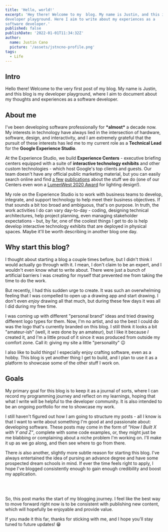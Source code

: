 ```yaml
---
title: 'Hello, world!'
excerpt: 'Hey there! Welcome to my  blog. My name is Justin, and this is my
developer playground. Here I aim to write about my experiences as a
software developer.'
published: false
publishDate: '2022-01-01T11:34:32Z'
author:
  name: Justin Cano
  picture: '/assets/jstncno-profile.png'
tags:
  - Life
---
```


## Intro

Hello there! Welcome to the very first post of my blog. My name is Justin, and
this blog is my developer playground, where I aim to document about my thoughts
and experiences as a software developer.

## About me

I've been developing software professionally for **\*almost\*** a decade now. My
interests in technology have always lied in the intersection of hardware,
software, design, and interactivity, and I am extremely grateful that the
pursuit of these interests has led me to my current role as a **Technical Lead**
for the **Google Experience Studio**.

At the Experience Studio, we build **Experience Centers** - executive briefing
centers equipped with a suite of **interactive technology exhibits** and other
custom technologies - which host Google's top clients and guests. Our team
doesn't have any official public marketing material, but you can easily search
online and find
[a few](https://thinkwellgroup.com/project/google-the-grove-experience-center/)
[publications](https://www.electrosonic.com/projects/the-grove-google-experience-center)
about the stuff we do (one of our Centers even won a
[LumenWest 2020 Award](https://www.lumenwest2020.com/) for lighting design!).

My role on the Experience Studio is to work with business teams to develop,
integrate, and support technology to help meet their business objectives. If
that sounds a bit too broad and ambiguous, that's on purpose. In truth, the work
activities I do can vary day-to-day - coding, designing technical architectures,
help project planning, even managing stakeholder expectations - but, by far, one
of the coolest things I get to do is help develop interactive technology
exhibits that are deployed in physical spaces. Maybe it'll be worth describing
in another blog one day.

## Why start this blog?

I thought about starting a blog a couple times before, but I didn't think I
would actually go through with it. I mean, I don't claim to be an expert, and I
wouldn't even know what to write about. There were just a bunch of artificial
barriers I was creating for myself that prevented me from taking the time to do
the work.

But recently, I had this sudden urge to create. It was such an overwhelming
feeling that I was compelled to open up a drawing app and start drawing. I don't
even _enjoy_ drawing all that much, but during these few days it was all I did
during my free time.

I was coming up with different "personal brand" ideas and tried drawing
different logo types for them. Now, I'm no artist, and so the best I could do
was the logo that's currently branded on this blog. I still think it looks a bit
"amateur-ish" (well, it _was_ done by an amateur), but I like it because _I_
created it, and I'm a little proud of it since it was produced from outside my
comfort zone. Call it: giving my site a little "personality" 😉

I also like to build things! I especially enjoy crafting software, even as a
hobby. This blog is yet another thing I get to build, and I plan to use it as a
platform to showcase some of the other stuff I work on.

## Goals

My primary goal for this blog is to keep it as a journal of sorts, where I can
record my programming journey and reflect on my learnings, hoping that what I
write will be helpful to the developer community. It is also intended to be an
ongoing portfolio for me to showcase my work.

I still haven't figured out how I am going to structure my posts - all I know is
that I want to write about something I'm good at and passionate about:
developing software. These posts may come in the form of
_"How I Built X with Y and Z"_, complete with some code examples, or, they might
just be me blabbing or complaining about a niche problem I'm working on. I'll
make it up as we go along, and then see where to go from there.

There _is_ also another, slightly more subtle reason for starting this blog.
I've always entertained the idea of pursing an advance degree and have some
prospected dream schools in mind. If ever the time feels right to apply, I hope
I've blogged consistently enough to gain enough credibility and boost my
application.

<br/>
<br/>

So, this post marks the start of my blogging journey. I feel like the best
way to move forward right now is to be consistent with publishing new content,
which will hopefully be enjoyable and provide value.

If you made it this far, thanks for sticking with me, and I hope you'll stay
tuned to future updates! 😁
